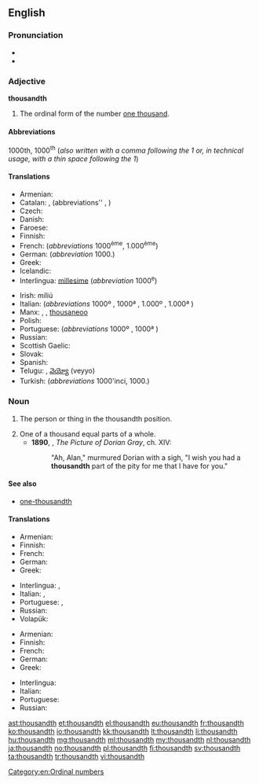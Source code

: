 ==English==

===Pronunciation===
* {{IPA|/ˈθaʊznθ/}}
* {{hyphenation|thou|sandth|lang=en}}

===Adjective===
'''thousandth'''

# The ordinal form of the number [[thousand|one thousand]].

====Abbreviations====
1000th, 1000<sup>th</sup> (''also written with a comma following the 1 or, in technical usage, with a thin space following the 1'')

====Translations====
{{trans-top|ordinal form of 1000}}
* Armenian: {{t|hy|հազարերորդ|tr=hazarerord}}
* Catalan: {{t|ca|mil·lèsim|m}}, {{t|ca|milè|m}} (abbreviations''  {{t|ca|1000è|m}},  {{t|ca|1000a|f}})
* Czech: {{t|cs|tisící}}
* Danish: {{t|da|tusinde}}
* Faroese: {{t|fo|túsundi}}
* Finnish: {{t+|fi|tuhannes}}
* French: {{t+|fr|millième}} (''abbreviations'' 1000<sup>ème</sup>, 1.000<sup>ème</sup>)
* German: {{t+|de|tausendste}} (''abbreviation'' 1000.)
* Greek: {{t+|el|χιλιοστός|tr=chiliostós|sc=Grek}}
* Icelandic: {{t|is|þúsundasti}}
* Interlingua: [[millesime]] (''abbreviation'' 1000<sup>e</sup>)
{{trans-mid}}
* Irish: míliú {{qualifier|abbreviation: 1000ú}}
* Italian: {{t+|it|millesimo}} (''abbreviations'' 1000º {{g|m}}, 1000ª {{g|f}}, 1.000º {{g|m}}, 1.000ª {{g|f}})
* Manx: {{t|gv|jeih cheeadoo}}, {{t|gv|millioo}}, [[thousaneoo]] {{qualifier|abbreviation: 1000oo}}
* Polish: {{t+|pl|tysięczny}}
* Portuguese: {{t+|pt|milésimo}} (''abbreviations'' 1000º {{g|m}}, 1000ª {{g|f}})
* Russian: {{t+|ru|тысячный|sc=Cyrl|tr=týsjačnyj}}
* Scottish Gaelic: {{t|gd|mìleamh}}
* Slovak: {{t|sk|tisíci}}
* Spanish: {{t+|es|milésimo}}
* Telugu: {{t|te|వెయ్యవ|tr=veyyava}}, [[వెయ్యో]] (veyyo) {{qualifier|abbreviation: 1000వ}}
* Turkish: {{t+|tr|bininci}} (''abbreviations'' 1000'inci, 1000.)
{{trans-bottom}}

===Noun===
{{en-noun}}

# {{context|singular only|lang=en}} The person or thing in the thousandth position.
# One of a thousand equal parts of a whole.
#* '''1890''', {{w|Oscar Wilde}}, ''The Picture of Dorian Gray'', ch. XIV:
#*: "Ah, Alan," murmured Dorian with a sigh, "I wish you had a '''thousandth''' part of the pity for me that I have for you."

====See also====
* [[one-thousandth]]

====Translations====
{{trans-top|the person or thing in the thousandth position}}
* Armenian: {{t|hy|հազարերորդ|tr=hazarerord}}
* Finnish: {{t+|fi|tuhannes}}
* French: {{t+|fr|millième|m|f}}
* German: {{t|de|Tausendste|m|f|n}}
* Greek: {{t+|el|χιλιοστός}}
{{trans-mid}}
* Interlingua: {{t|ia|millesimo|m}}, {{t|ia|millesima|f}}
* Italian: {{t+|it|millesimo|m}}, {{t|it|millesima|f}}
* Portuguese: {{t+|pt|milésimo|m}}, {{t|pt|milésima|f}}
* Russian: {{t+|ru|тысячный|m|tr=týsjačnyj|sc=Cyrl}}
* Volapük: {{t+|vo|milid}}
{{trans-bottom}}
{{trans-top|one of a thousand equal parts of a whole}}
* Armenian: {{t|hy|հազարերորդ|tr=hazarerord}}
* Finnish: {{t+|fi|tuhannes}}
* French: {{t+|fr|millième|m}}
* German: {{t|de|Tausendstel|n}}
* Greek: {{t+|el|χιλιοστό|n}}
{{trans-mid}}
* Interlingua: {{t|ia|millesimo}}
* Italian: {{t+|it|millesimo|m}}
* Portuguese: {{t+|pt|milésimo|m}}
* Russian: {{t|ru|одна тысячная|f|tr=odná týsjačnaja}}
{{trans-bottom}}

[[Category:en:Ordinal numbers]]

[[ast:thousandth]]
[[et:thousandth]]
[[el:thousandth]]
[[eu:thousandth]]
[[fr:thousandth]]
[[ko:thousandth]]
[[io:thousandth]]
[[kk:thousandth]]
[[lt:thousandth]]
[[li:thousandth]]
[[hu:thousandth]]
[[mg:thousandth]]
[[ml:thousandth]]
[[my:thousandth]]
[[nl:thousandth]]
[[ja:thousandth]]
[[no:thousandth]]
[[pl:thousandth]]
[[fi:thousandth]]
[[sv:thousandth]]
[[ta:thousandth]]
[[tr:thousandth]]
[[vi:thousandth]]